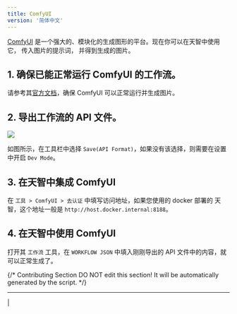 ```yaml
---
title: ComfyUI
version: '简体中文'
---
```


[ComfyUI](https://www.comfy.org/) 是一个强大的、模块化的生成图形的平台。现在你可以在天智中使用它， 传入图片的提示词， 并得到生成的图片。

## 1. 确保已能正常运行 ComfyUI 的工作流。  
请参考其[官方文档](https://docs.comfy.org/get_started/gettingstarted)，确保 ComfyUI 可以正常运行并生成图片。

## 2. 导出工作流的 API 文件。

![](/zh-hans/img/0503c5838f163b54884ca58240281f3f.png)

如图所示，在工具栏中选择 `Save(API Format)`，如果没有该选择，则需要在设置中开启 `Dev Mode`。

## 3. 在天智中集成 ComfyUI

在 `工具 > ComfyUI > 去认证` 中填写访问地址，如果您使用的 docker 部署的 天智，这个地址一般是 `http://host.docker.internal:8188`。

## 4. 在天智中使用 ComfyUI

打开其 `工作流` 工具，在 `WORKFLOW JSON` 中填入刚刚导出的 API 文件中的内容，就可以正常生成了。

{/*
Contributing Section
DO NOT edit this section!
It will be automatically generated by the script.
*/}

---

[  ](https://github.com/langgenius/dify-docs/edit/main/zh-hans/guides/tools/tool-configuration/comfyui.mdx) | [  ](https://github.com/langgenius/dify-docs/issues/new?template=docs.yml)

